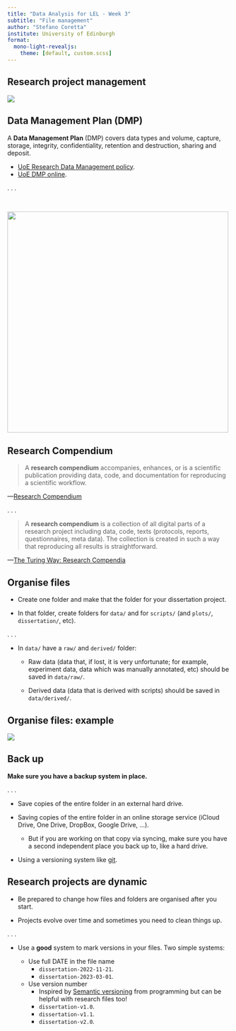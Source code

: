 ```yaml
---
title: "Data Analysis for LEL - Week 3"
subtitle: "File management"
author: "Stefano Coretta"
institute: University of Edinburgh
format:
  mono-light-revealjs:
    theme: [default, custom.scss]
---
```


## Research project management

![](/img/project-management.png){fig-align="center"}

## Data Management Plan (DMP)

::: {.bg-washed-blue .b--dark-blue .ba .bw2 .br3 .shadow-5 .ph4 .mt2}
A **Data Management Plan** (DMP) covers data types and volume, capture, storage, integrity, confidentiality, retention and destruction, sharing and deposit.

-   [UoE Research Data Management policy](https://www.ed.ac.uk/information-services/about/policies-and-regulations/research-data-policy).
-   [UoE DMP online](https://dmponline.ed.ac.uk).
:::

. . .

<br>

![](/img/dmp-example.png){fig-align="center" width="500"}

## Research Compendium

> A **research compendium** accompanies, enhances, or is a scientific publication providing data, code, and documentation for reproducing a scientific workflow.

---[Research Compendium](https://research-compendium.science)

. . .

> A **research compendium** is a collection of all digital parts of a research project including data, code, texts (protocols, reports, questionnaires, meta data). The collection is created in such a way that reproducing all results is straightforward.

---[The Turing Way: Research Compendia](https://the-turing-way.netlify.app/reproducible-research/compendia.html)

## Organise files

::: {.bg-washed-blue .b--dark-blue .ba .bw2 .br3 .shadow-5 .ph4 .mt2}
-   Create one folder and make that the folder for your dissertation project.

-   In that folder, create folders for `data/` and for `scripts/` (and `plots/`, `dissertation/`, etc).
:::

. . .

::: {.bg-washed-green .b--dark-green .ba .bw2 .br3 .shadow-5 .ph4 .mt2}
-   In `data/` have a `raw/` and `derived/` folder:

    -   Raw data (data that, if lost, it is very unfortunate; for example, experiment data, data which was manually annotated, etc) should be saved in `data/raw/`.

    -   Derived data (data that is derived with scripts) should be saved in `data/derived/`.
:::

## Organise files: example

![](/img/organise-files.png){fig-align="center"}

## Back up

::: {.bg-washed-red .b--dark-red .ba .bw2 .br3 .shadow-5 .ph4 .mt2}
**Make sure you have a backup system in place.**
:::

. . .

::: {.bg-washed-blue .b--dark-blue .ba .bw2 .br3 .shadow-5 .ph4 .mt2}
-   Save copies of the entire folder in an external hard drive.

-   Saving copies of the entire folder in an online storage service (iCloud Drive, One Drive, DropBox, Google Drive, ...).

    -   But if you are working on that copy via syncing, make sure you have a second independent place you back up to, like a hard drive.

-   Using a versioning system like [git](https://www.atlassian.com/git).
:::

## Research projects are dynamic

::: {.bg-washed-blue .b--dark-blue .ba .bw2 .br3 .shadow-5 .ph4 .mt2}
-   Be prepared to change how files and folders are organised after you start.

-   Projects evolve over time and sometimes you need to clean things up.
:::

. . .

::: {.bg-washed-green .b--dark-green .ba .bw2 .br3 .shadow-5 .ph4 .mt2}
-   Use a **good** system to mark versions in your files. Two simple systems:

    -   Use full DATE in the file name
        -   `dissertation-2022-11-21`.
        -   `dissertation-2023-03-01`.
    -   Use version number
        -   Inspired by [Semantic versioning](https://www.geeksforgeeks.org/introduction-semantic-versioning/) from programming but can be helpful with research files too!
        -   `dissertation-v1.0`.
        -   `dissertation-v1.1`.
        -   `dissertation-v2.0`.
:::
